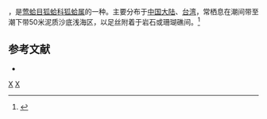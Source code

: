 {{noteTA
|T=zh-cn:习见锉蛤; zh-tw:大白狐蛤;
|1=zh-cn:习见锉蛤; zh-tw:大白狐蛤;
}}
{{Speciesbox
| genus = Lima
| species = vulgaris
| authority = (Link, 1807)
| image = Naturalis Biodiversity Center - ZMA.MOLL.415002 - Lima vulgaris (Link, 1807) - Limidae - Mollusc shell.jpeg
}}
{{地区用词4|start=学名：''{{lang|la|Lima vulgaris}}''|cn=习见锉蛤|tw=大白狐蛤|as=称}}，是[[莺蛤目|莺蛤目]][[狐蛤科|狐蛤科]][[狐蛤属|狐蛤属]]的一种。主要分布于[[中国大陆|中国大陆]]、[[台湾|台湾]]，常栖息在潮间带至潮下带50米泥质沙底浅海区，以足丝附着于岩石或珊瑚礁间。<ref>{{cite web|url=http://shell.sinica.edu.tw/chinese/shellbase_detail.php?science_no=2357|title=国际贝库：习见锉蛤|publisher=台湾贝类资料库|accessdate=2009-08-11|archive-date=2016-03-04|archive-url=https://web.archive.org/web/20160304104937/http://shell.sinica.edu.tw/chinese/shellbase_detail.php?science_no=2357|dead-url=no}}</ref>

== 参考文献 ==
{{reflist}}
{{refbegin}}
* {{TaiBNET| zh=大白狐蛤 | id=313393 | binomial=Lima vulgaris | authority=Link, 1807 | var= | accessdate=2013-01-24}}
{{refend}}
{{Taxonbar|from=Q13762904}}

[[Category:1807年描述的动物|X]]
[[Category:狐蛤属|X]]